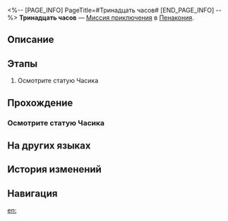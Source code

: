 <%-- [PAGE_INFO]
PageTitle=#Тринадцать часов#
[END_PAGE_INFO] --%>
{{Дополнить|Диалоги.}}
{{Миссия Инфобокс
|id              = 4040306
|Название        = 
|Изображение     = Миссия Тринадцать часов.png
|Тип             = Миссия приключения
|Событие         = 
|Глава           = 
|Условия         = Завершена {{cx}}<!--Hidden Mission ID 4040307-->
|Персонажи       = Первопроходец
|СтартЛокация    = [[Пенакония]] — [[Золотой миг]]
|Мир             = Пенакония
|Предыдущая      = 
|Следующая       = 
|Награды         = Кредиты*5 000
}}
'''Тринадцать часов''' — [[Миссия приключения]] в [[Пенакония]].

==Описание==
{{Описание|<!--официальное описание из Перекрёстка судеб-->}}

==Этапы==
# Осмотрите статую Часика

==Прохождение==
{{Дополнить}}

===Осмотрите статую Часика===
{{Описание миссии|тип=Миссия приключения|локация=Золотой миг|Вы и подумать не могли, что когда-нибудь вам выпадет шанс увидеть настоящего живого Часика из мультфильмов, здесь, в Золотом миге.<br />Кажется, тут творится что-то интересное.}}
{{Диалог Начало}}

{{Диалог Конец}}

==На других языках==
{{На других языках
|en   = Thirteen Clocks
|zhs  = 十三只钟
|zht  = 十三個鐘
|ja   = 13個の時計
|ko   = 13개의 시계
|es   = Trece relojes
|fr   = Treize horloges
|ru   = Тринадцать часов
|th   = นาฬิกาสิบสามเรือน
|vi   = 13 Chiếc Đồng Hồ
|de   = Dreizehn Uhren
|id   = 13 Jam
|pt   = Treze Relógios
}}

==История изменений==
{{История изменений|3.5}}

==Навигация==
{{Миссия приключения Навбокс|Глава }}

[[en:]]
